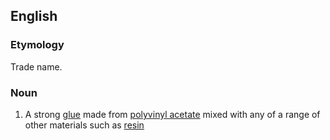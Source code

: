 ==English==

===Etymology===
Trade name.

===Noun===
{{en-noun|-}}

# A strong [[glue]] made from [[polyvinyl acetate]] mixed with any of a range of other materials such as [[resin]]